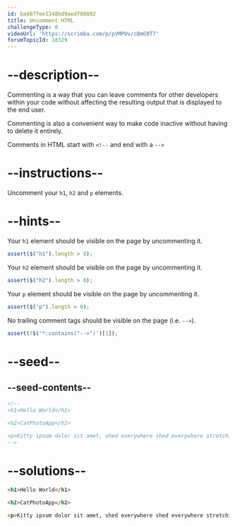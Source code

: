 ```yaml
---
id: bad87fee1348bd9aedf08802
title: Uncomment HTML
challengeType: 0
videoUrl: 'https://scrimba.com/p/pVMPUv/cBmG9T7'
forumTopicId: 18329
---
```


# --description--

Commenting is a way that you can leave comments for other developers within your code without affecting the resulting output that is displayed to the end user.

Commenting is also a convenient way to make code inactive without having to delete it entirely.

Comments in HTML start with `<!--` and end with a `-->`

# --instructions--

Uncomment your `h1`, `h2` and `p` elements.

# --hints--

Your `h1` element should be visible on the page by uncommenting it.

```js
assert($("h1").length > 0);
```

Your `h2` element should be visible on the page by uncommenting it.

```js
assert($("h2").length > 0);
```

Your `p` element should be visible on the page by uncommenting it.

```js
assert($("p").length > 0);
```

No trailing comment tags should be visible on the page (i.e. `-->`).

```js
assert(!$('*:contains("-->")')[1]);
```

# --seed--

## --seed-contents--

```html
<!--
<h1>Hello World</h1>

<h2>CatPhotoApp</h2>

<p>Kitty ipsum dolor sit amet, shed everywhere shed everywhere stretching attack your ankles chase the red dot, hairball run catnip eat the grass sniff.</p>
-->
```

# --solutions--

```html
<h1>Hello World</h1>

<h2>CatPhotoApp</h2>

<p>Kitty ipsum dolor sit amet, shed everywhere shed everywhere stretching attack your ankles chase the red dot, hairball run catnip eat the grass sniff.</p>
```

